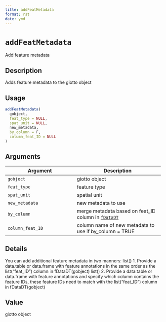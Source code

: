 ```yaml
--- 
title: addFeatMetadata 
format: rst 
date: ymd 
--- 
```

# `addFeatMetadata`

Add feature metadata


## Description

Adds feature metadata to the giotto object


## Usage

```r
addFeatMetadata(
  gobject,
  feat_type = NULL,
  spat_unit = NULL,
  new_metadata,
  by_column = F,
  column_feat_ID = NULL
)
```


## Arguments

Argument      |Description
------------- |----------------
`gobject`     |     giotto object
`feat_type`     |     feature type
`spat_unit`     |     spatial unit
`new_metadata`     |     new metadata to use
`by_column`     |     merge metadata based on feat_ID column in [`fDataDT`](#fdatadt)
`column_feat_ID`     |     column name of new metadata to use if by_column = TRUE


## Details

You can add additional feature metadata in two manners: list() 
 1. Provide a data.table or data.frame with feature annotations in the same order as the list("feat_ID") column in fDataDT(gobject) list() 
 2. Provide a data.table or data.frame with feature annotations and specify which column contains the feature IDs,
 these feature IDs need to match with the list("feat_ID") column in fDataDT(gobject)


## Value

giotto object


